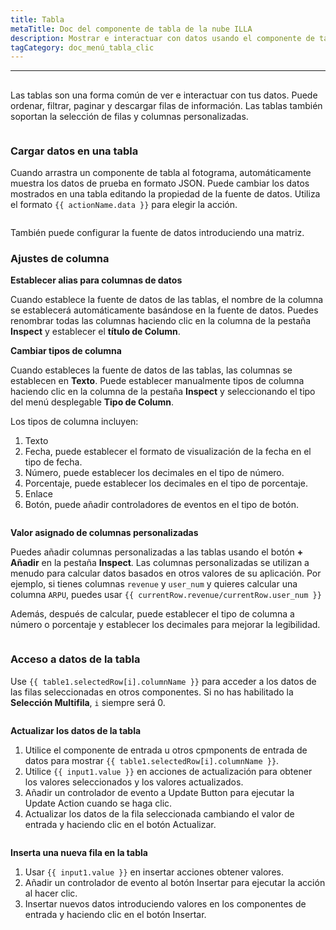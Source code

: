```yaml
---
title: Tabla
metaTitle: Doc del componente de tabla de la nube ILLA
description: Mostrar e interactuar con datos usando el componente de tabla.
tagCategory: doc_menú_tabla_clic
---
```


* * *

## <Heading hidden>Tabla</Heading>

Las tablas son una forma común de ver e interactuar con tus datos. Puede ordenar, filtrar, paginar y descargar filas de información. Las tablas también soportan la selección de filas y columnas personalizadas.

<img
  src='https://cdn.illacloud.com/official-website/img/docs/assemble/table.png'
  alt=""
/>

### Cargar datos en una tabla

Cuando arrastra un componente de tabla al fotograma, automáticamente muestra los datos de prueba en formato JSON. Puede cambiar los datos mostrados en una tabla editando la propiedad de la fuente de datos. Utiliza el formato `{{ actionName.data }}` para elegir la acción.

<img
  src='https://cdn.illacloud.com/official-website/img/docs/assemble/table1.png'
  alt=""
/>

También puede configurar la fuente de datos introduciendo una matriz.

### Ajustes de columna

**Establecer alias para columnas de datos**

Cuando establece la fuente de datos de las tablas, el nombre de la columna se establecerá automáticamente basándose en la fuente de datos. Puedes renombrar todas las columnas haciendo clic en la columna de la pestaña **Inspect** y establecer el **título de Column**.

**Cambiar tipos de columna**

Cuando estableces la fuente de datos de las tablas, las columnas se establecen en **Texto**. Puede establecer manualmente tipos de columna haciendo clic en la columna de la pestaña **Inspect** y seleccionando el tipo del menú desplegable **Tipo de Column**.

Los tipos de columna incluyen:

1.  Texto
2.  Fecha, puede establecer el formato de visualización de la fecha en el tipo de fecha.
3.  Número, puede establecer los decimales en el tipo de número.
4.  Porcentaje, puede establecer los decimales en el tipo de porcentaje.
5.  Enlace
6.  Botón, puede añadir controladores de eventos en el tipo de botón.

<img
  src='https://cdn.illacloud.com/official-website/img/docs/assemble/table2.png'
  alt=""
/>

**Valor asignado de columnas personalizadas**

Puedes añadir columnas personalizadas a las tablas usando el botón **+ Añadir** en la pestaña **Inspect**. Las columnas personalizadas se utilizan a menudo para calcular datos basados en otros valores de su aplicación. Por ejemplo, si tienes columnas `revenue` y `user_num` y quieres calcular una columna `ARPU`, puedes usar `{{ currentRow.revenue/currentRow.user_num }}`

Además, después de calcular, puede establecer el tipo de columna a número o porcentaje y establecer los decimales para mejorar la legibilidad.

<img
  src='https://cdn.illacloud.com/official-website/img/docs/assemble/table3.png'
  alt=""
/>

### Acceso a datos de la tabla

Use `{{ table1.selectedRow[i].columnName }}` para acceder a los datos de las filas seleccionadas en otros componentes. Si no has habilitado la **Selección Multifila**, `i` siempre será 0.

<img
  src='https://cdn.illacloud.com/official-website/img/docs/assemble/table4.png'
  alt=""
/>

**Actualizar los datos de la tabla**

1.  Utilice el componente de entrada u otros cpmponents de entrada de datos para mostrar `{{ table1.selectedRow[i].columnName }}`.
2.  Utilice `{{ input1.value }}` en acciones de actualización para obtener los valores seleccionados y los valores actualizados.
3.  Añadir un controlador de evento a Update Button para ejecutar la Update Action cuando se haga clic.
4.  Actualizar los datos de la fila seleccionada cambiando el valor de entrada y haciendo clic en el botón Actualizar.

<img
  src='https://cdn.illacloud.com/official-website/img/docs/assemble/table5.png'
  alt=""
/>

**Inserta una nueva fila en la tabla**

1.  Usar `{{ input1.value }}` en insertar acciones obtener valores.
2.  Añadir un controlador de evento al botón Insertar para ejecutar la acción al hacer clic.
3.  Insertar nuevos datos introduciendo valores en los componentes de entrada y haciendo clic en el botón Insertar.

<img
  src='https://cdn.illacloud.com/official-website/img/docs/assemble/table6.png'
  alt=""
/>

